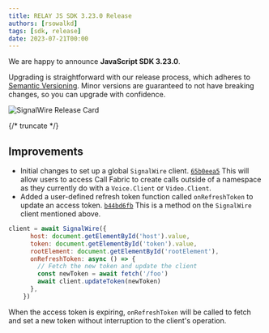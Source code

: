 ---
title: RELAY JS SDK 3.23.0 Release
authors: [rsowalkd]
tags: [sdk, release]
date: 2023-07-21T00:00
---


We are happy to announce **JavaScript SDK 3.23.0**.

Upgrading is straightforward with our release process, which adheres to [Semantic Versioning](https://semver.org/).
Minor versions are guaranteed to not have breaking changes, so you can upgrade with confidence.

![SignalWire Release Card](./_img/img.png)


{/* truncate */}

## Improvements

- Initial changes to set up a global `SignalWire` client. [`65b0eea5`](https://github.com/signalwire/signalwire-js/commit/65b0eea54346b177e94fd3960e8cc21579c8a9ce) This will allow users to access Call Fabric to create calls outside of a namespace as they currently do with a `Voice.Client` or `Video.Client`.
- Added a user-defined refresh token function called `onRefreshToken` to update an access token. [`b44bd6fb`](https://github.com/signalwire/signalwire-js/commit/b44bd6fbd69acd206e43b5b1fefbe7989dc16298) This is a method on the `SignalWire` client mentioned above.

```js
client = await SignalWire({
      host: document.getElementById('host').value,
      token: document.getElementById('token').value,
      rootElement: document.getElementById('rootElement'),
      onRefreshToken: async () => {
        // Fetch the new token and update the client
        const newToken = await fetch('/foo')
        await client.updateToken(newToken)
      },
    })
```

When the access token is expiring, `onRefreshToken` will be called to fetch and set a new token without interruption to the client's operation.